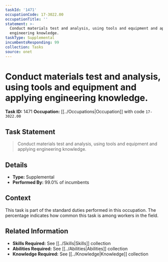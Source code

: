 ```yaml
---
taskId: '1471'
occupationCode: 17-3022.00
occupationTitle: ''
statement: >-
  Conduct materials test and analysis, using tools and equipment and applying
  engineering knowledge.
taskType: Supplemental
incumbentsResponding: 99
collection: Tasks
source: onet
---
```

# Conduct materials test and analysis, using tools and equipment and applying engineering knowledge.

**Task ID:** 1471
**Occupation:** [[../Occupations|Occupation]] with code `17-3022.00`

## Task Statement

> Conduct materials test and analysis, using tools and equipment and applying engineering knowledge.

## Details

- **Type:** Supplemental
- **Performed By:** 99.0% of incumbents

## Context

This task is part of the standard duties performed in this occupation. The percentage indicates how common this task is among workers in the field.

## Related Information

- **Skills Required:** See [[../Skills|Skills]] collection
- **Abilities Required:** See [[../Abilities|Abilities]] collection
- **Knowledge Required:** See [[../Knowledge|Knowledge]] collection

